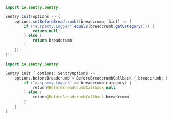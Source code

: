 ```java
import io.sentry.Sentry;

Sentry.init(options -> {
    options.setBeforeBreadcrumb((breadcrumb, hint) -> {
        if ("a.spammy.Logger".equals(breadcrumb.getCategory())) {
            return null;
        } else {
            return breadcrumb;
        }
    });
});
```

```kotlin
import io.sentry.Sentry

Sentry.init { options: SentryOptions ->
    options.beforeBreadcrumb = BeforeBreadcrumbCallback { breadcrumb: Breadcrumb, hint: Any? ->
        if ("a.spammy.Logger" == breadcrumb.category) {
            return@BeforeBreadcrumbCallback null
        } else {
            return@BeforeBreadcrumbCallback breadcrumb
        }
    }
}
```
